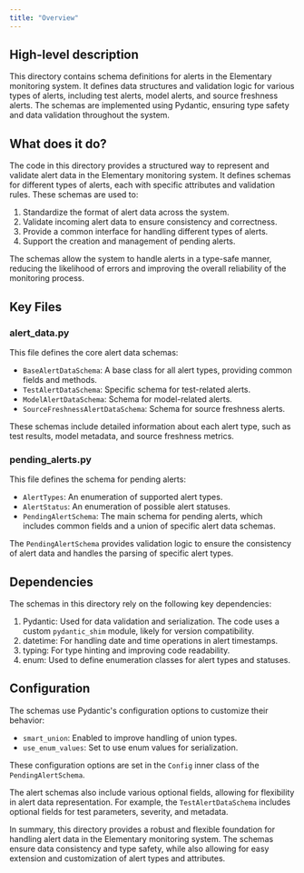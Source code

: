 ```yaml
---
title: "Overview"
---
```


## High-level description
This directory contains schema definitions for alerts in the Elementary monitoring system. It defines data structures and validation logic for various types of alerts, including test alerts, model alerts, and source freshness alerts. The schemas are implemented using Pydantic, ensuring type safety and data validation throughout the system.

## What does it do?
The code in this directory provides a structured way to represent and validate alert data in the Elementary monitoring system. It defines schemas for different types of alerts, each with specific attributes and validation rules. These schemas are used to:

1. Standardize the format of alert data across the system.
2. Validate incoming alert data to ensure consistency and correctness.
3. Provide a common interface for handling different types of alerts.
4. Support the creation and management of pending alerts.

The schemas allow the system to handle alerts in a type-safe manner, reducing the likelihood of errors and improving the overall reliability of the monitoring process.

## Key Files

### alert_data.py
This file defines the core alert data schemas:

- `BaseAlertDataSchema`: A base class for all alert types, providing common fields and methods.
- `TestAlertDataSchema`: Specific schema for test-related alerts.
- `ModelAlertDataSchema`: Schema for model-related alerts.
- `SourceFreshnessAlertDataSchema`: Schema for source freshness alerts.

These schemas include detailed information about each alert type, such as test results, model metadata, and source freshness metrics.

### pending_alerts.py
This file defines the schema for pending alerts:

- `AlertTypes`: An enumeration of supported alert types.
- `AlertStatus`: An enumeration of possible alert statuses.
- `PendingAlertSchema`: The main schema for pending alerts, which includes common fields and a union of specific alert data schemas.

The `PendingAlertSchema` provides validation logic to ensure the consistency of alert data and handles the parsing of specific alert types.

## Dependencies
The schemas in this directory rely on the following key dependencies:

1. Pydantic: Used for data validation and serialization. The code uses a custom `pydantic_shim` module, likely for version compatibility.
2. datetime: For handling date and time operations in alert timestamps.
3. typing: For type hinting and improving code readability.
4. enum: Used to define enumeration classes for alert types and statuses.

## Configuration
The schemas use Pydantic's configuration options to customize their behavior:

- `smart_union`: Enabled to improve handling of union types.
- `use_enum_values`: Set to use enum values for serialization.

These configuration options are set in the `Config` inner class of the `PendingAlertSchema`.

The alert schemas also include various optional fields, allowing for flexibility in alert data representation. For example, the `TestAlertDataSchema` includes optional fields for test parameters, severity, and metadata.

In summary, this directory provides a robust and flexible foundation for handling alert data in the Elementary monitoring system. The schemas ensure data consistency and type safety, while also allowing for easy extension and customization of alert types and attributes.